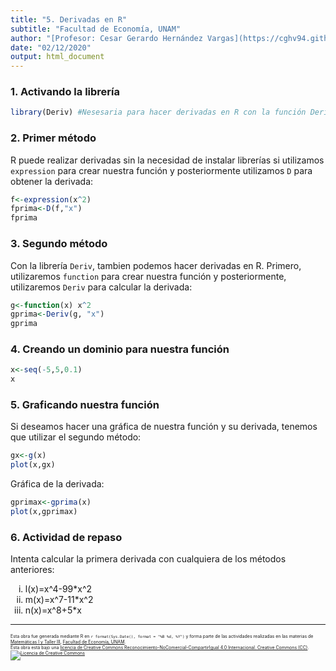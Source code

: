 ```yaml
---
title: "5. Derivadas en R"
subtitle: "Facultad de Economía, UNAM"
author: "[Profesor: Cesar Gerardo Hernández Vargas](https://cghv94.github.io)"
date: "02/12/2020"
output: html_document
---
```


### 1. Activando la librería

```r
library(Deriv) #Nesesaria para hacer derivadas en R con la función Deriv
```

### 2. Primer método

R puede realizar derivadas sin la necesidad de instalar librerías si utilizamos `expression` para crear nuestra función y posteriormente utilizamos `D` para obtener la derivada:

```r
f<-expression(x^2)
fprima<-D(f,"x")
fprima
```

### 3. Segundo método

Con la librería `Deriv`, tambien podemos hacer derivadas en R. Primero, utilizaremos `function` para crear nuestra función y posteriormente, utilizaremos `Deriv` para calcular la derivada:

```r
g<-function(x) x^2
gprima<-Deriv(g, "x")
gprima
```

### 4. Creando un dominio para nuestra función

```r
x<-seq(-5,5,0.1)
x
```

### 5. Graficando nuestra función

Si deseamos hacer una gráfica de nuestra función y su derivada, tenemos que utilizar el segundo método:

```r
gx<-g(x)
plot(x,gx)
```

Gráfica de la derivada:

```r
gprimax<-gprima(x)
plot(x,gprimax)
```

### 6. Actividad de repaso

Intenta calcular la primera derivada con cualquiera de los métodos anteriores:

i. l(x)=x^4-99*x^2
ii. m(x)=x^7-11*x^2
iii. n(x)=x^8+5*x

__________________________________________________________________________ 

<p style="font-size: 50%">Esta obra fue generada mediante R en `r format(Sys.Date(), format = "%B %d, %Y")` y forma parte de las actividades realizadas en las materias de [Matemáticas I y Taller III](https://mateytaller.github.io/), [Facultad de Economía, UNAM](http://economia.unam.mx/). </br>Esta obra está bajo una <a rel="license" href="http://creativecommons.org/licenses/by-nc-sa/4.0/">licencia de Creative Commons Reconocimiento-NoComercial-CompartirIgual 4.0 Internacional. </a>[Creative Commons (CC)](http://creativecommons.org/licenses/by-nc-sa/4.0/).<a rel="license" href="http://creativecommons.org/licenses/by-nc-sa/4.0/"><img alt="Licencia de Creative Commons" style="border-width:0" src="https://i.creativecommons.org/l/by-nc-sa/4.0/80x15.png" /></a></p>